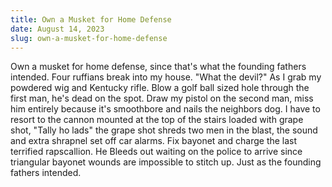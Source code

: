 ```yaml
---
title: Own a Musket for Home Defense
date: August 14, 2023
slug: own-a-musket-for-home-defense
---
```


Own a musket for home defense, since that's what the founding fathers intended. Four ruffians break into my house. "What the devil?" As I grab my powdered wig and Kentucky rifle. Blow a golf ball sized hole through the first man, he's dead on the spot. Draw my pistol on the second man, miss him entirely because it's smoothbore and nails the neighbors dog. I have to resort to the cannon mounted at the top of the stairs loaded with grape shot, "Tally ho lads" the grape shot shreds two men in the blast, the sound and extra shrapnel set off car alarms. Fix bayonet and charge the last terrified rapscallion. He Bleeds out waiting on the police to arrive since triangular bayonet wounds are impossible to stitch up. Just as the founding fathers intended.
